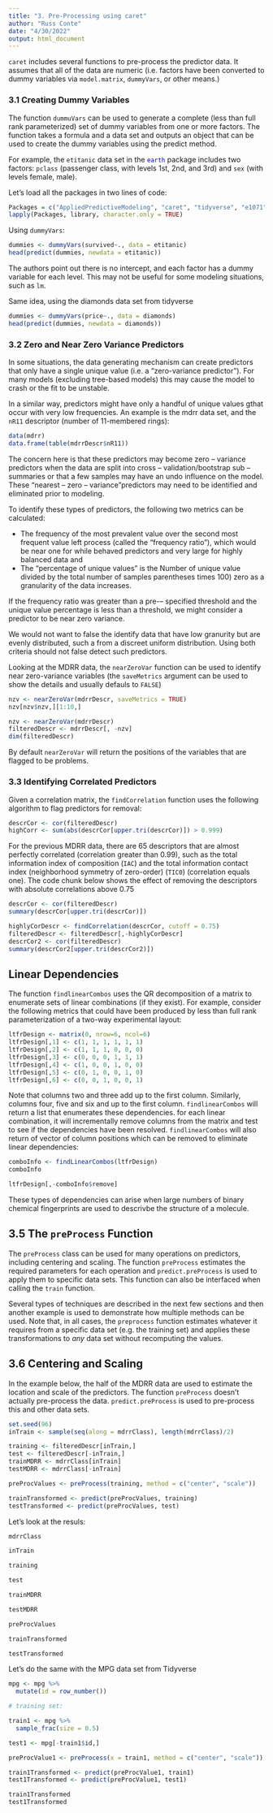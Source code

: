 ```yaml
---
title: "3. Pre-Processing using caret"
author: "Russ Conte"
date: "4/30/2022"
output: html_document
---
```


`caret` includes several functions to pre-process the predictor data. It assumes that all of the data are numeric (i.e. factors have been converted to dummy variables via `model.matrix`, `dummyVars`, or other means.)

### 3.1 Creating Dummy Variables

The function `dummuVars` can be used to generate a complete (less than full rank parameterized) set of dummy variables from one or more factors. The function takes a formula and a data set and outputs an object that can be used to create the dummy variables using the predict method.

For example, the `etitanic` data set in the <span style="color:blue">`earth`</span> package includes two factors: `pclass` (passenger class, with levels 1st, 2nd, and 3rd) and `sex` (with levels female, male).

Let's load all the packages in two lines of code:

```r
Packages = c("AppliedPredictiveModeling", "caret", "tidyverse", "e1071", "earth")
lapply(Packages, library, character.only = TRUE)
```

Using `dummyVars`:

```r

dummies <- dummyVars(survived~., data = etitanic)
head(predict(dummies, newdata = etitanic))

```

The authors point out there is no intercept, and each factor has a dummy variable for each level. This may not be useful for some modeling situations, such as `lm`.

Same idea, using the diamonds data set from tidyverse

```r

dummies <- dummyVars(price~., data = diamonds)
head(predict(dummies, newdata = diamonds))

```


### 3.2 Zero and Near Zero Variance Predictors

In some situations, the data generating mechanism can create predictors that only have a single unique value (i.e. a "zero-variance predictor"). For many models (excluding tree-based models) this may cause the model to crash or the fit to be unstable.

In a similar way, predictors might have only a handful of unique values gthat occur with very low frequencies. An example is the mdrr data set, and the `nR11` descriptor (number of 11-membered rings):

```r

data(mdrr)
data.frame(table(mdrrDescr$nR11))
```

The concern here is that these predictors may become zero – variance predictors when the data are split into cross – validation/bootstrap sub – summaries or that a few samples may have an undo influence on the model. These "nearest – zero – variance "predictors may need to be identified and eliminated prior to modeling.

To identify these types of predictors, the following two metrics can be calculated:

- The frequency of the most prevalent value over the second most frequent value left process (called the "frequency ratio"), which would be near one for while behaved predictors and very large for highly balanced data and
- The "percentage of unique values" is the Number of unique value divided by the total number of samples parentheses times 100) zero as a granularity of the data increases.

If the frequency ratio was greater than a pre-– specified threshold and the unique value percentage is less than a threshold, we might consider a predictor to be near zero variance.

We would not want to false the identify data that have low granurity but are evenly distributed, such a from a discreet uniform distribution. Using both criteria should not false detect such predictors.

Looking at the MDRR data, the `nearZeroVar` function can be used to identify near zero-variance variables (the `saveMetrics` argument can be used to show the details and usually defauls to `FALSE`)


```r

nzv <- nearZeroVar(mdrrDescr, saveMetrics = TRUE)
nzv[nzv$nzv,][1:10,]

```

```r

nzv <- nearZeroVar(mdrrDescr)
filteredDescr <- mdrrDescr[, -nzv]
dim(filteredDescr)

```

By default `nearZeroVar` will return the positions of the variables that are flagged to be problems.

### 3.3 Identifying Correlated Predictors

Given a correlation matrix, the `findCorrelation` function uses the following algorithm to flag predictors for removal:

```r

descrCor <- cor(filteredDescr)
highCorr <- sum(abs(descrCor[upper.tri(descrCor)]) > 0.999)

```

For the previous MDRR data, there are 65 descriptors that are almost perfectly correlated (correlation greater than 0.99), such as the total information index of composition (`IAC`) and the total information contact index (neighborhood symmetry of zero-order) (`TIC0`) (correlation equals one). The code chunk below shows the effect of removing the descriptors with absolute correlations above 0.75

```r

descrCor <- cor(filteredDescr)
summary(descrCor[upper.tri(descrCor)])

```

```r

highlyCorDescr <- findCorrelation(descrCor, cutoff = 0.75)
filteredDescr <- filteredDescr[,-highlyCorDescr]
descrCor2 <- cor(filteredDescr)
summary(descrCor2[upper.tri(descrCor2)])

```

## Linear Dependencies

The function `findlinearCombos` uses the QR decomposition of a matrix to enumerate sets of linear combinations (if they exist). For example, consider the following metrics that could have been produced by less than full rank parameterization of a two-way experimental layout:

```r

ltfrDesign <- matrix(0, nrow=6, ncol=6)
ltfrDesign[,1] <- c(1, 1, 1, 1, 1, 1)
ltfrDesign[,2] <- c(1, 1, 1, 0, 0, 0)
ltfrDesign[,3] <- c(0, 0, 0, 1, 1, 1)
ltfrDesign[,4] <- c(1, 0, 0, 1, 0, 0)
ltfrDesign[,5] <- c(0, 1, 0, 0, 1, 0)
ltfrDesign[,6] <- c(0, 0, 1, 0, 0, 1)

```

Note that columns two and three add up to the first column. Similarly, columns four, five and six and up to the first column. `findlinearCombos` will return a list that enumerates these dependencies. for each linear combination, it will incrementally remove columns from the matrix and test to see if the dependencies have been resolved. `findlinearCombos` will also return of vector of column positions which can be removed to eliminate linear dependencies:

```r

comboInfo <- findLinearCombos(ltfrDesign)
comboInfo

```

```r

ltfrDesign[,-comboInfo$remove]

```

These types of dependencies can arise when large numbers of binary chemical fingerprints are used to descrivbe the structure of a molecule.

## 3.5 The `preProcess` Function

The `preProcess` class can be used for many operations on predictors, including centering and scaling. The function `preProcess` estimates the required parameters for each operation and `predict.preProcess` is used to apply them to specific data sets. This function can also be interfaced when calling the `train` function.

Several types of techniques are described in the next few sections and then another example is used to demonstrate how multiple methods can be used. Note that, in all cases, the `preprocess` function estimates whatever it requires from a specific data set (e.g. the training set) and applies these transformations to *any* data set without recomputing the values.

## 3.6 Centering and Scaling

In the example below, the half of the MDRR data are used to estimate the location and scale of the predictors. The function `preProcess` doesn't actually pre-process the data. `predict.preProcess` is used to pre-process this and other data sets.

```r

set.seed(96)
inTrain <- sample(seq(along = mdrrClass), length(mdrrClass)/2)

training <- filteredDescr[inTrain,]
test <- filteredDescr[-inTrain,]
trainMDRR <- mdrrClass[inTrain]
testMDRR <- mdrrClass[-inTrain]

preProcValues <- preProcess(training, method = c("center", "scale"))

trainTransformed <- predict(preProcValues, training)
testTransformed <- predict(preProcValues, test)

```

Let's look at the resuls:

```r

mdrrClass

inTrain

training

test

trainMDRR

testMDRR

preProcValues

trainTransformed

testTransformed
```

Let's do the same with the MPG data set from Tidyverse

```r

mpg <- mpg %>% 
  mutate(id = row_number())

# training set:

train1 <- mpg %>% 
  sample_frac(size = 0.5)

test1 <- mpg[-train1$id,]

preProcValue1 <- preProcess(x = train1, method = c("center", "scale"))

train1Transformed <- predict(preProcValue1, train1)
test1Transformed <- predict(preProcValue1, test1)

train1Transformed
test1Transformed
```

